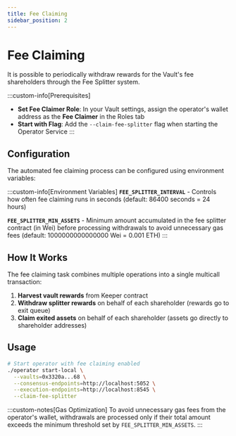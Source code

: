 ```yaml
---
title: Fee Claiming
sidebar_position: 2
---
```


# Fee Claiming

It is possible to periodically withdraw rewards for the Vault's fee shareholders through the Fee Splitter system.

:::custom-info[Prerequisites]
- **Set Fee Claimer Role**: In your Vault settings, assign the operator's wallet address as the **Fee Claimer** in the Roles tab
- **Start with Flag**: Add the `--claim-fee-splitter` flag when starting the Operator Service
:::

## Configuration

The automated fee claiming process can be configured using environment variables:

:::custom-info[Environment Variables]
**`FEE_SPLITTER_INTERVAL`** - Controls how often fee claiming runs in seconds (default: 86400 seconds = 24 hours)

**`FEE_SPLITTER_MIN_ASSETS`** - Minimum amount accumulated in the fee splitter contract (in Wei) before processing withdrawals to avoid unnecessary gas fees (default: 1000000000000000 Wei = 0.001 ETH)
:::

## How It Works

The fee claiming task combines multiple operations into a single multicall transaction:

1. **Harvest vault rewards** from Keeper contract
2. **Withdraw splitter rewards** on behalf of each shareholder (rewards go to exit queue)
3. **Claim exited assets** on behalf of each shareholder (assets go directly to shareholder addresses)

## Usage

```bash
# Start operator with fee claiming enabled
./operator start-local \
  --vaults=0x3320a...68 \
  --consensus-endpoints=http://localhost:5052 \
  --execution-endpoints=http://localhost:8545 \
  --claim-fee-splitter
```

:::custom-notes[Gas Optimization]
To avoid unnecessary gas fees from the operator's wallet, withdrawals are processed only if their total amount exceeds the minimum threshold set by `FEE_SPLITTER_MIN_ASSETS`.
:::
